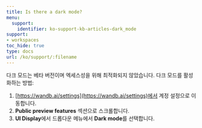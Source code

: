 ---
title: Is there a dark mode?
menu:
  support:
    identifier: ko-support-kb-articles-dark_mode
support:
- workspaces
toc_hide: true
type: docs
url: /ko/support/:filename
---

다크 모드는 베타 버전이며 엑세스성을 위해 최적화되지 않았습니다. 다크 모드를 활성화하는 방법:

1. [https://wandb.ai/settings](https://wandb.ai/settings)에서 계정 설정으로 이동합니다.
2. **Public preview features** 섹션으로 스크롤합니다.
3. **UI Display**에서 드롭다운 메뉴에서 **Dark mode**를 선택합니다.
